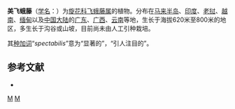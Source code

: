 {{Speciesbox 
| taxon = Porana spectabilis
| authority = Kurz, 1873
| subdivision_ranks =[[变种|变种]]
| subdivision =
* 美飞蛾藤 ''P. s.'' var. ''spectabilis''
* [[大花飞蛾藤|大花飞蛾藤]] ''P. s.'' var. ''megalantha''
}}

'''美飞蛾藤'''（[[学名|学名]]：{{lang|la|''Porana spectabilis''}}）为[[旋花科|旋花科]][[飞蛾藤属|飞蛾藤属]]的植物。分布在[[马来半岛|马来半岛]]、[[印度|印度]]、[[老挝|老挝]]、[[越南|越南]]、[[缅甸|缅甸]]以及[[中国大陆|中国大陆]]的[[广东|广东]]、[[广西|广西]]、[[云南|云南]]等地，生长于海拔620米至800米的地区，多生长于沟谷或山坡，目前尚未由人工引种栽培。

其[[种加词|种加词]]“''spectabilis''”意为“显著的”，“引人注目的”。

== 参考文献 ==
<div class="references-small">
* {{cite web| url =http://www.bioinfo.cn/db05/KmzwSpecies.php?action=view&id=30599| title =美飞蛾藤（原变种）| work =《中国高等植物数据库全库》| publisher =中国科学院微生物研究所| author =昆明植物研究所| accessdate =2009-02-26| deadurl =yes| archiveurl =https://web.archive.org/web/20160305060621/http://www.bioinfo.cn/db05/KmzwSpecies.php?action=view&id=30599| archivedate =2016-03-05}}
</div>
{{Taxonbar}}

[[Category:飞蛾藤属|M]]
[[Category:1873年描述的植物|M]]
